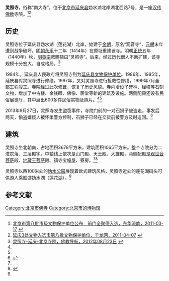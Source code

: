 {{coord|40|27|19|N|115|57|59|E|type:landmark|display=title}}

{{文物保护单位
|级别 = 省级
|省区市 = 北京市
|图片 = 灵照寺.jpg
|名称 = 灵照寺
|编号 = 8-19
|分类 = 古建筑
|时代 = [[明|明]]、[[清|清]]
|所在 = [[延庆县|延庆县]]妫水湖北岸湖北西路7号
|登录 = 2011年6月13日
}}

'''灵照寺'''，俗称“南大寺”，位于[[北京市|北京市]][[延庆县|延庆县]]妫水湖北岸湖北西路7号，是一座[[汉传佛教|汉传佛教]]寺院。<ref>[http://www.bjdclib.com/dclib/subjectdb/dhly/newsphoto/201103/t20110317_42505.html 北京市第八批市级文物保护单位公布　前门全聚德入选，东华流韵，2011-03-17] {{webarchive|url=https://web.archive.org/web/20140106043445/http://www.bjdclib.com/dclib/subjectdb/dhly/newsphoto/201103/t20110317_42505.html |date=2014-01-06 }}</ref><ref name=qlw>[http://report.qianlong.com/33378/2011/04/07/4022@6824076.htm 延庆3处文物入选市第八批文物保护单位，千龙网，2011-04-07] {{webarchive|url=https://web.archive.org/web/20160304104515/http://report.qianlong.com/33378/2011/04/07/4022%406824076.htm |date=2016-03-04 }}</ref>

==历史==
灵照寺位于延庆县妫水湖（莲花湖）北岸，始建于[[金朝|金朝]]，原名“观音寺”，[[元朝|元朝]]末年遭到战争破坏。[[明朝|明朝]][[永乐|永乐]]十二年（1414年）在原址重建该寺。明朝[[正统_(明朝)|正统]]五年（1440年）秋，[[明英宗|明英宗]]敕赐额曰“灵照寺”。后来，经过历代僧人不断扩建，该寺规模十分宏大，自成格局。<ref name=fjdh>[http://www.fjdh.com/ffzt/fjhy/ahsy2012/08/145420185289.html 灵照寺-延庆-北京寺院，佛教导航，2012年08月23日] {{Wayback|url=http://www.fjdh.com/ffzt/fjhy/ahsy2012/08/145420185289.html |date=20131130032759 }}</ref>

1984年，延庆县人民政府将灵照寺列为[[延庆县文物保护单位|延庆县文物保护单位]]。1986年、1995年，延庆县对灵照寺进行修缮。1997年，又对灵照寺进行抢救性修缮，1999年7月全部工程竣工。寺院经过此次修葺，恢复了历史风貌。寺内增设了碑林、经幢等石刻文物，增加了中古楼、金钱眼、佛像、斋堂等新的建筑及设施。两侧配殿还设有民俗展览厅，其中展出600多件民俗实物及照片。<ref name=fjdh/><ref name=qlw/>

2013年9月27日，灵照寺发生盗窃事件，寺院门前的一对石狮子被盗走。事发后两天，偷盗嫌疑人被怀柔警方控制，石狮子已经在交货前被警方及时追回。<ref>{{cite web |author1=孟国忠 |title=北京灵照寺明代石狮被盗 窃贼欲卖30万被追回 |url=http://www.chinanews.com/cul/2013/10-16/5388007.shtml |publisher=[[法制晚报|法制晚报]] |accessdate=2019-05-03 |date=2012-10-16 |archive-date=2019-05-05 |archive-url=https://web.archive.org/web/20190505061918/http://www.chinanews.com/cul/2013/10-16/5388007.shtml |dead-url=no }}</ref>
==建筑==
灵照寺坐北朝南，占地面积3678平方米，建筑面积1065平方米。整个寺院分为二进院落、三层殿宇。中轴线上依次是山门殿、天王殿、大雄殿，两侧配殿是[[观世音菩萨|观世音菩萨]]殿、[[地藏王菩萨|地藏王菩萨]]殿、镇寺宝幢屋、寮房。<ref name=fjdh/><ref>{{Cite web |url=http://news.artxun.com/jingchuang-591-2951438.shtml |title=北京：延庆县灵照寺，博宝艺术网，2008-03-24 |access-date=2014-01-05 |archive-url=https://web.archive.org/web/20140106032803/http://news.artxun.com/jingchuang-591-2951438.shtml |archive-date=2014-01-06 |dead-url=yes }}</ref>

灵照寺以西100米处的[[妫水公园|妫水公园]]展现着欧式建筑风格，灵照寺近处的莲花湖码头可供游人乘船游妫水湖（莲花湖）。<ref name=fjdh/>

==参考文献==
{{reflist}}

{{北京市文物保护单位}}
[[Category:北京市佛寺|Category:北京市佛寺]]
[[Category:北京市的博物馆|Category:北京市的博物馆]]